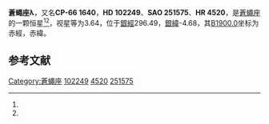 {{Starbox begin
| name = 蒼蠅座λ
}}
{{Starbox observe
| epoch = [[J2000.0|J2000.0]]
| constell = [[蒼蠅座|蒼蠅座]]<ref name=SIMBAD>{{cite web
 | url=http://simbad.u-strasbg.fr/simbad/sim-id?Ident=HR+4520
 | title=Pulsating variable Star
 | publisher=Centre de Données astronomiques de Strasbourg
 | work=SIMBAD
 | accessdate=2012-07-13
 | archive-date=2019-06-04
 | archive-url=https://web.archive.org/web/20190604050822/http://simbad.u-strasbg.fr/simbad/sim-id?Ident=HR+4520
 | dead-url=no
 }}</ref><ref name=DATA>{{cite web
 | url=http://vizier.u-strasbg.fr/viz-bin/VizieR-5?-out.add=.&-source=5050&-corr=PK=HR&-out.max=9999&HR=4520
 | title=VizieR Detailed Page
 | accessdate=2012-07-13
 | archive-date=2019-05-31
 | archive-url=https://web.archive.org/web/20190531183037/http://vizier.u-strasbg.fr/viz-bin/VizieR-5?-out.add=.&-source=5050&-corr=PK=HR&-out.max=9999&HR=4520
 | dead-url=no
 }}</ref>
| 星官 = 
| ra = {{RA|11|45|36.4}}<ref name=SIMBAD /><ref name=DATA />
| dec = {{DEC|-66|43|43}}<ref name=SIMBAD /><ref name=DATA />
| appmag_v = 3.64<ref name=SIMBAD /><ref name=DATA />
}}
{{Starbox character
| class = A7III<ref name=SIMBAD /><ref name=DATA />
| b-v = 0.16<ref name=SIMBAD /><ref name=DATA />
| u-b = 0.15<ref name=SIMBAD /><ref name=DATA />
| r-i = 0.08<ref name=SIMBAD /><ref name=DATA />
| variable = 
}}
{{Starbox astrometry
| radial_v = 0.15
| prop_mo_ra = 16
| parallax = 
| p_error = 
}}
{{Starbox catalog
| names =CP-66 1640，[[SAO星表|SAO]] 251575，[[HD星表|HD]] 102249，[[HR星表|HR]] 4520}}
{{Starbox reference |Simbad=HR+4520}}
{{Starbox end}}

'''蒼蠅座λ'''，又名'''CP-66 1640'''，'''HD 102249'''、'''SAO 251575'''、'''HR 4520'''，是[[蒼蠅座|蒼蠅座]]的一颗恒星<ref name=SIMBAD /><ref name=DATA />，视星等为3.64，位于[[銀道座標系|銀經]]296.49，[[銀道座標系|銀緯]]-4.68，其[[B1900.0|B1900.0]]坐标为赤經{{RA|11|40|53.1}}，赤緯{{DEC|-66|-4.68|27}}。

== 参考文献 ==
{{reflist}}

{{star-stub}}

{{蒼蠅座恒星}}
[[Category:蒼蠅座|Category:蒼蠅座]]
[[Category:HD和HDE天體|102249]]
[[Category:HR天體|4520]]
[[Category:SAO天體|251575]]